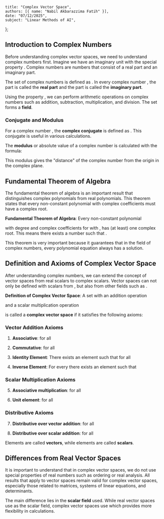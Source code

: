     title: "Complex Vector Space",
    authors: [{ name: "Nabil Akbarazzima Fatih" }],
    date: "07/12/2025",
    subject: "Linear Methods of AI",
};

## Introduction to Complex Numbers

Before understanding complex vector spaces, we need to understand complex numbers first. Imagine we have an imaginary unit <InlineMath math="i" /> with the special property <InlineMath math="i^2 = -1" />. Complex numbers are numbers that consist of a real part and an imaginary part.

The set of complex numbers is defined as <InlineMath math="\mathbb{C} := \{z = x + iy : x, y \in \mathbb{R}\}" />. In every complex number <InlineMath math="z = x + iy" />, the part <InlineMath math="x = \text{Re}(z)" /> is called the **real part** and the part <InlineMath math="y = \text{Im}(z)" /> is called the **imaginary part**.

Using the property <InlineMath math="i^2 = -1" />, we can perform arithmetic operations on complex numbers such as addition, subtraction, multiplication, and division. The set <InlineMath math="(\mathbb{C}, +, \cdot)" /> forms a **field**.

### Conjugate and Modulus

For a complex number <InlineMath math="z = x + iy" />, the **complex conjugate** is defined as <InlineMath math="\overline{z} = x - iy" />. This conjugate is useful in various calculations.

The **modulus** or absolute value of a complex number is calculated with the formula:

<BlockMath math="|z| = \sqrt{z \cdot \overline{z}} = \sqrt{x^2 + y^2}" />

This modulus gives the "distance" of the complex number from the origin in the complex plane.

## Fundamental Theorem of Algebra

The fundamental theorem of algebra is an important result that distinguishes complex polynomials from real polynomials. This theorem states that every non-constant polynomial with complex coefficients must have a complex root.

**Fundamental Theorem of Algebra**: Every non-constant polynomial

<BlockMath math="p(z) = a_n z^n + a_{n-1} z^{n-1} + \cdots + a_1 z + a_0, \quad z \in \mathbb{C}" />

with degree <InlineMath math="n \geq 1" /> and complex coefficients <InlineMath math="a_k \in \mathbb{C}" /> for <InlineMath math="k = 0, 1, \ldots, n" /> with <InlineMath math="a_n \neq 0" />, has (at least) one complex root. This means there exists a number <InlineMath math="z_* \in \mathbb{C}" /> such that <InlineMath math="p(z_*) = 0" />.

This theorem is very important because it guarantees that in the field of complex numbers, every polynomial equation always has a solution.

## Definition and Axioms of Complex Vector Space

After understanding complex numbers, we can extend the concept of vector spaces from real scalars to complex scalars. Vector spaces can not only be defined with scalars from <InlineMath math="\mathbb{R}" />, but also from other fields such as <InlineMath math="\mathbb{C}" />.

**Definition of Complex Vector Space**: A set <InlineMath math="V" /> with an addition operation

<BlockMath math="+ : V \times V \to V : (x, y) \mapsto x + y" />

and a scalar multiplication operation

<BlockMath math="\cdot : \mathbb{C} \times V \to V : (\lambda, x) \mapsto \lambda \cdot x" />

is called a **complex vector space** if it satisfies the following axioms:

### Vector Addition Axioms

1. **Associative**: <InlineMath math="(x + y) + z = x + (y + z)" /> for all <InlineMath math="x, y, z \in V" />

2. **Commutative**: <InlineMath math="x + y = y + x" /> for all <InlineMath math="x, y \in V" />

3. **Identity Element**: There exists an element <InlineMath math="0 \in V" /> such that <InlineMath math="x + 0 = x = 0 + x" /> for all <InlineMath math="x \in V" />

4. **Inverse Element**: For every <InlineMath math="x \in V" /> there exists an element <InlineMath math="-x \in V" /> such that <InlineMath math="x + (-x) = 0 = (-x) + x" />

### Scalar Multiplication Axioms

5. **Associative multiplication**: <InlineMath math="(\lambda \mu) \cdot x = \lambda \cdot (\mu \cdot x)" /> for all <InlineMath math="\lambda, \mu \in \mathbb{C}, x \in V" />

6. **Unit element**: <InlineMath math="1 \cdot x = x" /> for all <InlineMath math="x \in V" />

### Distributive Axioms

7. **Distributive over vector addition**: <InlineMath math="\lambda \cdot (x + y) = \lambda \cdot x + \lambda \cdot y" /> for all <InlineMath math="\lambda \in \mathbb{C}, x, y \in V" />

8. **Distributive over scalar addition**: <InlineMath math="(\lambda + \mu) \cdot x = \lambda \cdot x + \mu \cdot x" /> for all <InlineMath math="\lambda, \mu \in \mathbb{C}, x \in V" />

Elements <InlineMath math="x \in V" /> are called **vectors**, while elements <InlineMath math="\lambda \in \mathbb{C}" /> are called **scalars**.

## Differences from Real Vector Spaces

It is important to understand that in complex vector spaces, we do not use special properties of real numbers such as ordering or real analysis. All results that apply to vector spaces remain valid for complex vector spaces, especially those related to matrices, systems of linear equations, and determinants.

The main difference lies in the **scalar field** used. While real vector spaces use <InlineMath math="\mathbb{R}" /> as the scalar field, complex vector spaces use <InlineMath math="\mathbb{C}" /> which provides more flexibility in calculations.
